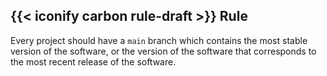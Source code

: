::: {.callout-note icon=false}

## {{< iconify carbon rule-draft >}} Rule

Every project should have a `main` branch which contains the most stable version of the software, or the version of the software that corresponds to the most recent release of the software.
:::
